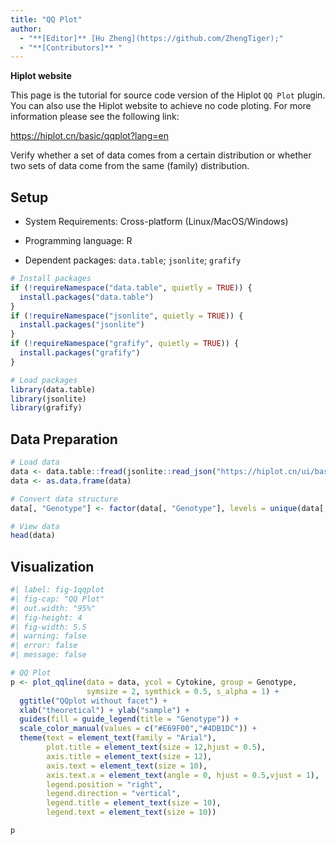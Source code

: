 ```yaml
---
title: "QQ Plot"
author:
  - "**[Editor]** [Hu Zheng](https://github.com/ZhengTiger);"
  - "**[Contributors]** "
---
```


::: callout-note
**Hiplot website**

This page is the tutorial for source code version of the Hiplot `QQ Plot` plugin. You can also use the Hiplot website to achieve no code ploting. For more information please see the following link:

<https://hiplot.cn/basic/qqplot?lang=en>
:::

Verify whether a set of data comes from a certain distribution or whether two sets of data come from the same (family) distribution.

## Setup

-   System Requirements: Cross-platform (Linux/MacOS/Windows)

-   Programming language: R

-   Dependent packages: `data.table`; `jsonlite`; `grafify`

```r
# Install packages
if (!requireNamespace("data.table", quietly = TRUE)) {
  install.packages("data.table")
}
if (!requireNamespace("jsonlite", quietly = TRUE)) {
  install.packages("jsonlite")
}
if (!requireNamespace("grafify", quietly = TRUE)) {
  install.packages("grafify")
}

# Load packages
library(data.table)
library(jsonlite)
library(grafify)
```

## Data Preparation

```r
# Load data
data <- data.table::fread(jsonlite::read_json("https://hiplot.cn/ui/basic/qqplot/data.json")$exampleData[[1]]$textarea[[1]])
data <- as.data.frame(data)

# Convert data structure
data[, "Genotype"] <- factor(data[, "Genotype"], levels = unique(data[, "Genotype"]))

# View data
head(data)
```

## Visualization

```r
#| label: fig-1qqplot
#| fig-cap: "QQ Plot"
#| out.width: "95%"
#| fig-height: 4
#| fig-width: 5.5
#| warning: false
#| error: false
#| message: false

# QQ Plot
p <- plot_qqline(data = data, ycol = Cytokine, group = Genotype,
                 symsize = 2, symthick = 0.5, s_alpha = 1) +
  ggtitle("QQplot without facet") +
  xlab("theoretical") + ylab("sample") + 
  guides(fill = guide_legend(title = "Genotype")) +
  scale_color_manual(values = c("#E69F00","#4DB1DC")) +
  theme(text = element_text(family = "Arial"),
        plot.title = element_text(size = 12,hjust = 0.5),
        axis.title = element_text(size = 12),
        axis.text = element_text(size = 10),
        axis.text.x = element_text(angle = 0, hjust = 0.5,vjust = 1),
        legend.position = "right",
        legend.direction = "vertical",
        legend.title = element_text(size = 10),
        legend.text = element_text(size = 10))

p
```



